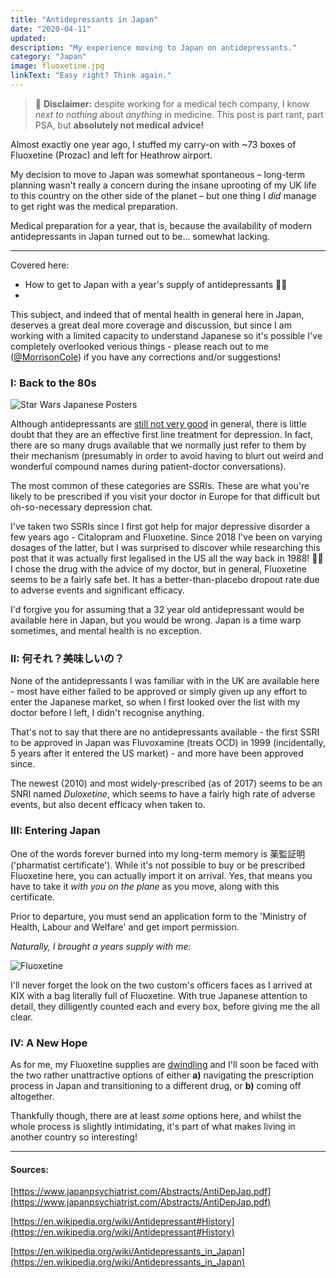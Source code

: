 ```yaml
---
title: "Antidepressants in Japan"
date: "2020-04-11"
updated:
description: "My experience moving to Japan on antidepressants."
category: "Japan"
image: fluoxetine.jpg
linkText: "Easy right? Think again."
---
```


> 🙅 **Disclaimer:** despite working for a medical tech company, I know _next to
> nothing_ about _anything_ in medicine. This post is part rant, part PSA, but
> **absolutely not medical advice!**

Almost exactly one year ago, I stuffed my carry-on with ~73 boxes of Fluoxetine
(Prozac) and left for Heathrow airport.

My decision to move to Japan was somewhat spontaneous – long-term planning
wasn't really a concern during the insane uprooting of my UK life to this
country on the other side of the planet – but one thing I _did_ manage to get
right was the medical preparation.

Medical preparation for a year, that is, because the availability of modern
antidepressants in Japan turned out to be... somewhat lacking.

---

Covered here:

- How to get to Japan with a year's supply of antidepressants 🙋‍♂️
-

This subject, and indeed that of mental health in general here in Japan,
deserves a great deal more coverage and discussion, but since I am working with
a limited capacity to understand Japanese so it's possible I've completely
overlooked verious things - please reach out to me
([@MorrisonCole](https://twitter.com/morrisoncole)) if you have any corrections
and/or suggestions!

### I: Back to the 80s

![Star Wars Japanese Posters](./80s.jpg)

Although antidepressants are
[still not very good](<https://www.thelancet.com/journals/lancet/article/PIIS0140-6736(17)32802-7/fulltext#fig3>)
in general, there is little doubt that they are an effective first line
treatment for depression. In fact, there are so many drugs available that we
normally just refer to them by their mechanism (presumably in order to avoid
having to blurt out weird and wonderful compound names during patient-doctor
conversations).

The most common of these categories are SSRIs. These are what you're likely to
be prescribed if you visit your doctor in Europe for that difficult but
oh-so-necessary depression chat.

I've taken two SSRIs since I first got help for major depressive disorder a few
years ago - Citalopram and Fluoxetine. Since 2018 I've been on varying dosages
of the latter, but I was surprised to discover while researching this post that
it was actually first legalised in the US all the way back in 1988! 👴🏼 I chose
the drug with the advice of my doctor, but in general, Fluoxetine seems to be a
fairly safe bet. It has a better-than-placebo dropout rate due to adverse events
and significant efficacy.

I'd forgive you for assuming that a 32 year old antidepressant would be
available here in Japan, but you would be wrong. Japan is a time warp sometimes,
and mental health is no exception.

### II: 何それ？美味しいの？

None of the antidepressants I was familiar with in the UK are available here -
most have either failed to be approved or simply given up any effort to enter
the Japanese market, so when I first looked over the list with my doctor before
I left, I didn't recognise anything.

That's not to say that there are no antidepressants available - the first SSRI
to be approved in Japan was Fluvoxamine (treats OCD) in 1999 (incidentally, 5
years after it entered the US market) - and more have been approved since.

The newest (2010) and most widely-prescribed (as of 2017) seems to be an SNRI
named _Duloxetine_, which seems to have a fairly high rate of adverse events,
but also decent efficacy when taken to.

### III: Entering Japan

One of the words forever burned into my long-term memory is 薬監証明
('pharmatist certificate'). While it's not possible to buy or be prescribed
Fluoxetine here, you can actually import it on arrival. Yes, that means you have
to take it _with you on the plane_ as you move, along with this certificate.

Prior to departure, you must send an application form to the 'Ministry of
Health, Labour and Welfare' and get import permission.

_Naturally, I brought a years supply with me:_

![Fluoxetine](./fluoxetine.jpg)

I'll never forget the look on the two custom's officers faces as I arrived at
KIX with a bag literally full of Fluoxetine. With true Japanese attention to
detail, they dilligently counted each and every box, before giving me the all
clear.

### IV: A New Hope

As for me, my Fluoxetine supplies are
[dwindling](https://www.youtube.com/watch?v=MvyP4Q870ZQ&feature=youtu.be&t=177)
and I'll soon be faced with the two rather unattractive options of either **a)**
navigating the prescription process in Japan and transitioning to a different
drug, or **b)** coming off altogether.

Thankfully though, there are at least _some_ options here, and whilst the whole
process is slightly intimidating, it's part of what makes living in another
country so interesting!

---

#### Sources:

[https://www.japanpsychiatrist.com/Abstracts/AntiDepJap.pdf](https://www.japanpsychiatrist.com/Abstracts/AntiDepJap.pdf)

[https://en.wikipedia.org/wiki/Antidepressant#History](https://en.wikipedia.org/wiki/Antidepressant#History)

[https://en.wikipedia.org/wiki/Antidepressants_in_Japan](https://en.wikipedia.org/wiki/Antidepressants_in_Japan)
